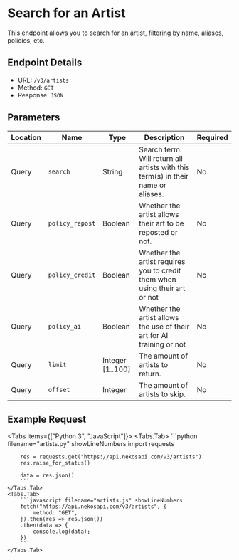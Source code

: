 
# Search for an Artist

This endpoint allows you to search for an artist, filtering by name, aliases, policies, etc.

## Endpoint Details

-   URL: `/v3/artists`
-   Method: `GET`
-   Response: `JSON`

## Parameters

| Location | Name            | Type             | Description                                                                      | Required |
| -------- | --------------- | ---------------- | -------------------------------------------------------------------------------- | -------- |
| Query    | `search`        | String           | Search term. Will return all artists with this term(s) in their name or aliases. | No       |
| Query    | `policy_repost` | Boolean          | Whether the artist allows their art to be reposted or not.                       | No       |
| Query    | `policy_credit` | Boolean          | Whether the artist requires you to credit them when using their art or not       | No       |
| Query    | `policy_ai`     | Boolean          | Whether the artist allows the use of their art for AI training or not            | No       |
| Query    | `limit`         | Integer [1..100] | The amount of artists to return.                                                 | No       |
| Query    | `offset`        | Integer          | The amount of artists to skip.                                                   | No       |

## Example Request

<Tabs items={["Python 3", "JavaScript"]}>
    <Tabs.Tab>
        ```python filename="artists.py" showLineNumbers
        import requests

        res = requests.get("https://api.nekosapi.com/v3/artists")
        res.raise_for_status()

        data = res.json()
        ```
    </Tabs.Tab>
    <Tabs.Tab>
        ```javascript filename="artists.js" showLineNumbers
        fetch("https://api.nekosapi.com/v3/artists", {
            method: "GET",
        }).then(res => res.json())
        .then(data => {
            console.log(data);
        })
        ```
    </Tabs.Tab>

</Tabs>
